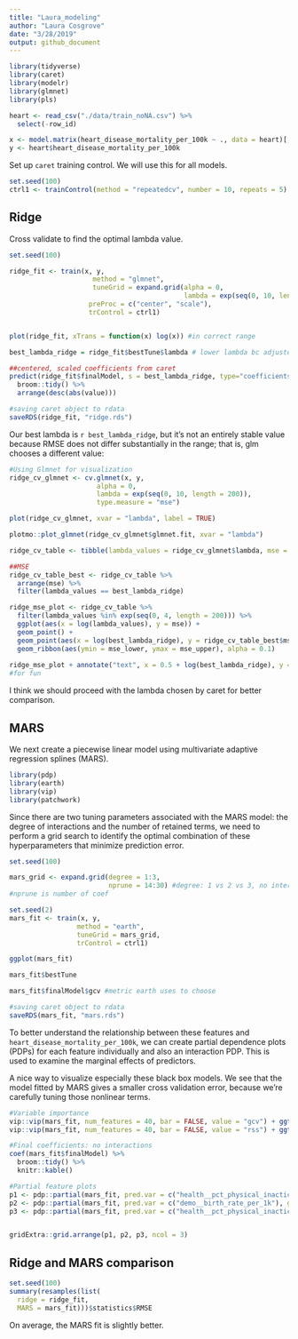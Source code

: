 ```yaml
---
title: "Laura_modeling"
author: "Laura Cosgrove"
date: "3/28/2019"
output: github_document
---
```



```r
library(tidyverse)
library(caret)
library(modelr)
library(glmnet)
library(pls)
```

```r
heart <- read_csv("./data/train_noNA.csv") %>% 
  select(-row_id)

x <- model.matrix(heart_disease_mortality_per_100k ~ ., data = heart)[,-1]
y <- heart$heart_disease_mortality_per_100k
```

Set up `caret` training control. We will use this for all models.

```r
set.seed(100)
ctrl1 <- trainControl(method = "repeatedcv", number = 10, repeats = 5)
```

## Ridge

Cross validate to find the optimal lambda value.

```r
set.seed(100)

ridge_fit <- train(x, y,
                     method = "glmnet",
                     tuneGrid = expand.grid(alpha = 0, 
                                            lambda = exp(seq(0, 10, length = 200))),
                    preProc = c("center", "scale"),
                    trControl = ctrl1)


plot(ridge_fit, xTrans = function(x) log(x)) #in correct range

best_lambda_ridge = ridge_fit$bestTune$lambda # lower lambda bc adjusted bounds

##centered, scaled coefficients from caret
predict(ridge_fit$finalModel, s = best_lambda_ridge, type="coefficients") %>% 
  broom::tidy() %>% 
  arrange(desc(abs(value)))

#saving caret object to rdata
saveRDS(ridge_fit, "ridge.rds")
```

Our best lambda is `r best_lambda_ridge`, but it's not an entirely stable value because RMSE does not differ substantially in the range; that is, glm chooses a different value: 

```r

#Using Glmnet for visualization 
ridge_cv_glmnet <- cv.glmnet(x, y, 
                      alpha = 0, 
                      lambda = exp(seq(0, 10, length = 200)), 
                      type.measure = "mse")

plot(ridge_cv_glmnet, xvar = "lambda", label = TRUE)

plotmo::plot_glmnet(ridge_cv_glmnet$glmnet.fit, xvar = "lambda")

ridge_cv_table <- tibble(lambda_values = ridge_cv_glmnet$lambda, mse = ridge_cv_glmnet$cvm, mse_upper = ridge_cv_glmnet$cvup, mse_lower = ridge_cv_glmnet$cvlo)

##MSE
ridge_cv_table_best <- ridge_cv_table %>% 
  arrange(mse) %>% 
  filter(lambda_values == best_lambda_ridge)

ridge_mse_plot <- ridge_cv_table %>% 
  filter(lambda_values %in% exp(seq(0, 4, length = 200))) %>% 
  ggplot(aes(x = log(lambda_values), y = mse)) +
  geom_point() +
  geom_point(aes(x = log(best_lambda_ridge), y = ridge_cv_table_best$mse), color = "red") +
  geom_ribbon(aes(ymin = mse_lower, ymax = mse_upper), alpha = 0.1)
  
ridge_mse_plot + annotate("text", x = 0.5 + log(best_lambda_ridge), y = 985, label = "Lambda chosen by caret", color = "red")
#for fun
```

I think we should proceed with the lambda chosen by caret for better comparison.

## MARS

We next create a piecewise linear model using multivariate adaptive regression splines (MARS).
```r
library(pdp)
library(earth)
library(vip)
library(patchwork)
```
Since there are two tuning parameters associated with the MARS model: the degree of interactions and the number of retained terms, we need to perform a grid search to identify the optimal combination of these hyperparameters that minimize prediction error.

```r
set.seed(100)

mars_grid <- expand.grid(degree = 1:3, 
                         nprune = 14:30) #degree: 1 vs 2 vs 3, no interaction vs. interaction;
#nprune is number of coef

set.seed(2)
mars_fit <- train(x, y,
                 method = "earth",
                 tuneGrid = mars_grid,
                 trControl = ctrl1)

ggplot(mars_fit)

mars_fit$bestTune

mars_fit$finalModel$gcv #metric earth uses to choose

#saving caret object to rdata
saveRDS(mars_fit, "mars.rds")
```

To better understand the relationship between these features and `heart_disease_mortality_per_100k`, we can create partial dependence plots (PDPs) for each feature individually and also an interaction PDP. This is used to examine the marginal effects of predictors.

A nice way to visualize especially these black box models. We see that the model fitted by MARS gives a smaller cross validation error, because we're carefully tuning those nonlinear terms.

```r
#Variable importance
vip::vip(mars_fit, num_features = 40, bar = FALSE, value = "gcv") + ggtitle("GCV")
vip::vip(mars_fit, num_features = 40, bar = FALSE, value = "rss") + ggtitle("RSS")

#Final coefficients: no interactions
coef(mars_fit$finalModel) %>%
  broom::tidy() %>% 
  knitr::kable()

#Partial feature plots
p1 <- pdp::partial(mars_fit, pred.var = c("health__pct_physical_inacticity"), grid.resolution = 10) %>% autoplot()
p2 <- pdp::partial(mars_fit, pred.var = c("demo__birth_rate_per_1k"), grid.resolution = 10) %>% autoplot()
p3 <- pdp::partial(mars_fit, pred.var = c("health__pct_physical_inacticity", "demo__birth_rate_per_1k"), grid.resolution = 10) %>%  plotPartial(levelplot = FALSE, zlab = "yhat", drape = TRUE, colorkey = TRUE, screen = list(z = -20, x = -60))


gridExtra::grid.arrange(p1, p2, p3, ncol = 3)
```


## Ridge and MARS comparison
```r
set.seed(100)
summary(resamples(list(
  ridge = ridge_fit,
  MARS = mars_fit)))$statistics$RMSE
```


On average, the MARS fit is slightly better.
